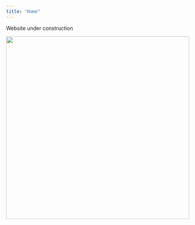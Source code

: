 ```yaml
---
title: "Home"
---
```


Website under construction

<left>
  
  ![](images/DSC_1415.JPG){width=500px}
  
</left>